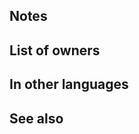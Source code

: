 {{Weapon Infobox
|tagid=SID_フレリアの麗剣
|intID=3518
|image=wep_sw148
|exclusive=1
|weaponType=Sword
|cost=400
|might=16
|range=1
|cooldown=-1
|effect=Accelerates Special trigger (cooldown count-1). If foe initiates combat or if foe's HP ≥ 75% at start of combat, grants Atk/Spd/Def/Res+5 to unit, inflicts penalty on foe's Atk/Spd/Def = 15% of unit's Spd at start of combat, neutralizes effects that prevent unit's follow-up attacks, and reduces damage from foe's first attack by 40% during combat.
|required=Silver Sword
|properties=random_owner
}}
==Notes==
{{IfFoeInitiates}}
{{Temporary buffs}}
{{Temporary debuffs}}
{{At start of combat}}
{{Follow-up effect neutralization|preventOnly=1}}
{{DamagePercentageReduction}}
==List of owners==
{{Skill Hero List}}
==In other languages==
{{OtherLanguages
|japanese=フレリアの麗剣
|german=Klinge Frelias
|spanishEU=Hoja freliana
|spanishLA=Hoja freliana
|french=Lame frelianne
|italian=Lama freliana
|chineseTW=弗萊利亞的麗劍
|portuguese=Espada de Frelia
}}
==See also==
{{See also skills|cond=(Description LIKE '%inflicts penalty on foe_s%=%of unit_s%at start of combat%' OR Description LIKE '%if foe initiates combat or if foe_s HP%reduces damage from foe_s first attack%') AND Exclusive='1'}}
{{Weapons Navbox}}